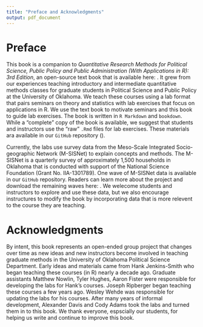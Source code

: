 ```yaml
---
title: "Preface and Acknowledgments"
output: pdf_document
---
```


# Preface
This book is a companion to _Quantitative Research Methods for Political Science, Public Policy and Public Administration (With Applications in R): 3rd Edition_, an open-source text book that is available here: \url{https://hdl.handle.net/11244/52244}. It grew from our experiences teaching introductory and intermediate quantitative methods classes for graduate students in Political Science and Public Policy at the University of Oklahoma. We teach these courses using a lab format that pairs seminars on theory and statistics with lab exercises that focus on applications in R. We use the text book to motivate seminars and this book to guide lab exercises. The book is written in `R Markdown` and `bookdown`. While a "complete" copy of the book is available, we suggest that students and instructors use the "raw" `.Rmd` files for lab exercises. These materials ara available in our `GitHub` repository (\url{https://github.com/ripberjt/qrmlabs}). 

Currently, the labs use survey data from the Meso-Scale Integrated Socio-geographic Network (M-SISNet) to explain concepts and methods. The M-SISNet is a quarterly survey of approximately 1,500 households in Oklahoma that is conducted with support of the National Science Foundation (Grant No. IIA-1301789). One wave of M-SISNet data is available in our `GitHub` repository. Readers can learn more about the project and download the remaining waves here: \url{http://crcm.ou.edu/epscordata/}. We welecome students and instructors to explore and use these data, but we also encourage instructures to modify the book by incorporating data that is more relevent to the course they are teaching. 

# Acknowledgments
By intent, this book represents an open-ended group project that changes over time as new ideas and new instructors become involved in teaching graduate methods in the University of Oklahoma Political Science Department. Early ideas and materials came from Hank Jenkins-Smith who began teaching these courses (in R) nearly a decade ago. Graduate assistants Matthew Nowlin, Tyler Hughes, Aaron Fister were responsible for developing the labs for Hank's courses. Joseph Ripberger began teaching these courses a few years ago. Wesley Wehde was responsible for updating the labs for his courses. After many years of informal development, Alexander Davis and Cody Adams took the labs and turned them in to this book. We thank everyone, espscially our students, for helping us write and continue to improve this book.